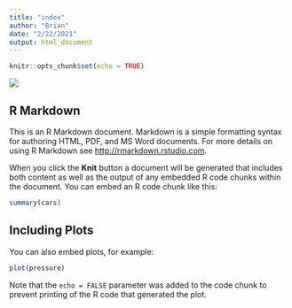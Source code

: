 ```yaml
---
title: "index"
author: "Brian"
date: "2/22/2021"
output: html_document
---
```


```r
knitr::opts_chunk$set(echo = TRUE)
```

![](https://www.nhm.ac.uk/content/dam/nhmwww/our-science/collections/palaentology/mucrospirifer-brachiopod-full-width.jpg.thumb.1920.1920.jpg)

## R Markdown

This is an R Markdown document. Markdown is a simple formatting syntax for authoring HTML, PDF, and MS Word documents. For more details on using R Markdown see <http://rmarkdown.rstudio.com>.

When you click the **Knit** button a document will be generated that includes both content as well as the output of any embedded R code chunks within the document. You can embed an R code chunk like this:

```r
summary(cars)
```

## Including Plots

You can also embed plots, for example:

```r
plot(pressure)
```

Note that the `echo = FALSE` parameter was added to the code chunk to prevent printing of the R code that generated the plot.
